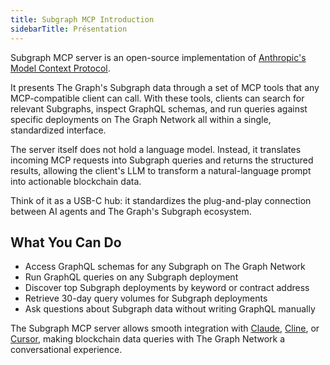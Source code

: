 ```yaml
---
title: Subgraph MCP Introduction
sidebarTitle: Présentation
---
```


Subgraph MCP server is an open-source implementation of [Anthropic's Model Context Protocol](https://modelcontextprotocol.io/introduction).

It presents The Graph's Subgraph data through a set of MCP tools that any MCP-compatible client can call. With these tools, clients can search for relevant Subgraphs, inspect GraphQL schemas, and run queries against specific deployments on The Graph Network all within a single, standardized interface.

The server itself does not hold a language model. Instead, it translates incoming MCP requests into Subgraph queries and returns the structured results, allowing the client's LLM to transform a natural-language prompt into actionable blockchain data.

Think of it as a USB-C hub: it standardizes the plug-and-play connection between AI agents and The Graph's Subgraph ecosystem.

## What You Can Do

- Access GraphQL schemas for any Subgraph on The Graph Network
- Run GraphQL queries on any Subgraph deployment
- Discover top Subgraph deployments by keyword or contract address
- Retrieve 30-day query volumes for Subgraph deployments
- Ask questions about Subgraph data without writing GraphQL manually

The Subgraph MCP server allows smooth integration with [Claude](/ai-suite/subgraph-mcp/claude/), [Cline](/ai-suite/subgraph-mcp/cline/), or [Cursor](/ai-suite/subgraph-mcp/cursor/), making blockchain data queries with The Graph Network a conversational experience.
